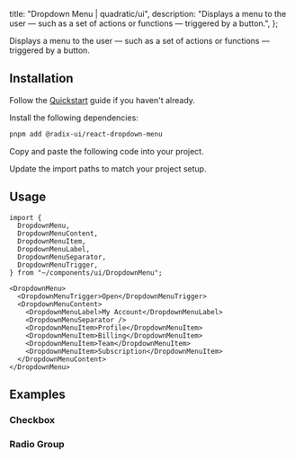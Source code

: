 
  title: "Dropdown Menu | quadratic/ui",
  description: "Displays a menu to the user — such as a set of actions or functions — triggered by a button.",
};

<Title>Dropdown Menu</Title>
<Description>Displays a menu to the user — such as a set of actions or functions — triggered by a button.</Description>
<ComponentPreview id="dropdownMenu" />

## Installation
<Steps>

<StepTitle>Follow the [Quickstart](/docs/getting-started/guides/quickstart) guide if you haven't already.</StepTitle>

<StepTitle>Install the following dependencies:</StepTitle>
<StepContent>
```bash
pnpm add @radix-ui/react-dropdown-menu
```
</StepContent>

<StepTitle>Copy and paste the following code into your project.</StepTitle>
<StepContent>
<FileSource id="dropdownMenu" />
</StepContent>

<StepTitle>Update the import paths to match your project setup.</StepTitle>

</Steps>

## Usage
```tsx
import {
  DropdownMenu,
  DropdownMenuContent,
  DropdownMenuItem,
  DropdownMenuLabel,
  DropdownMenuSeparator,
  DropdownMenuTrigger,
} from "~/components/ui/DropdownMenu";
```
```tsx
<DropdownMenu>
  <DropdownMenuTrigger>Open</DropdownMenuTrigger>
  <DropdownMenuContent>
    <DropdownMenuLabel>My Account</DropdownMenuLabel>
    <DropdownMenuSeparator />
    <DropdownMenuItem>Profile</DropdownMenuItem>
    <DropdownMenuItem>Billing</DropdownMenuItem>
    <DropdownMenuItem>Team</DropdownMenuItem>
    <DropdownMenuItem>Subscription</DropdownMenuItem>
  </DropdownMenuContent>
</DropdownMenu>
```

## Examples

### Checkbox
<ComponentPreview id="dropdownMenuCheckbox" />

### Radio Group
<ComponentPreview id="dropdownMenuRadioGroup" />

<Footer previousLabel="Drawer" previousHref="/docs/components/primitives/drawer" nextLabel="Form" nextHref="/docs/components/primitives/form" />
